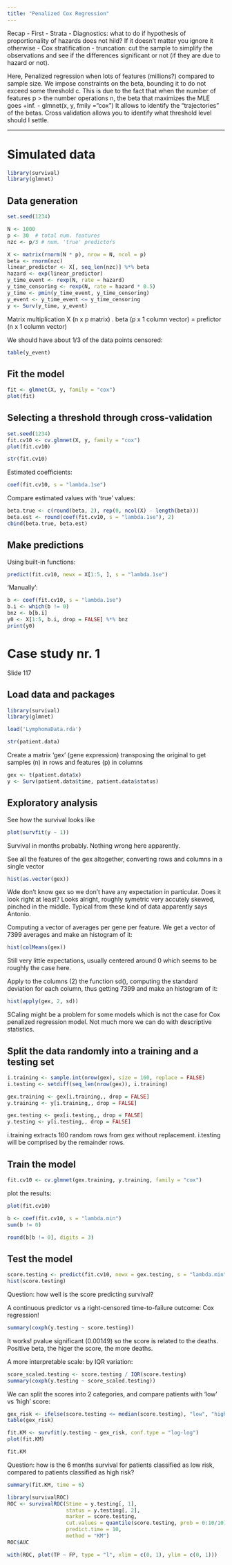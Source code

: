 ---
title: "Penalized Cox Regression"
---

Recap
- First
- Strata
- Diagnostics: what to do if hypothesis of proportionality of hazards does not hild? If it doesn't matter you ignore it otherwise
	- Cox stratification
	- truncation: cut the sample to simplify the observations and see if the differences significant or not (if they are due
to hazard or not).

Here, Penalized regression
when lots of features (millions?) compared to sample size. We impose constraints on the beta, bounding it to
do not exceed some threshold c. This is due to the fact that when the number of features p > the number operations n, the beta 
that maximizes the MLE goes +inf. 
 - glmnet(x, y, fmily ="cox")
It allows to identify the "trajectories" of the betas.
Cross validation allows you to identify what threshold level should I settle.

---

# Simulated data

```{r}
library(survival)
library(glmnet)
```

## Data generation
```{r}
set.seed(1234)

N <- 1000
p <- 30  # total num. features
nzc <- p/3 # num. 'true' predictors

X <- matrix(rnorm(N * p), nrow = N, ncol = p)
beta <- rnorm(nzc)
linear_predictor <- X[, seq_len(nzc)] %*% beta
hazard <- exp(linear_predictor)
y_time_event <- rexp(N, rate = hazard)
y_time_censoring <- rexp(N, rate = hazard * 0.5)
y_time <- pmin(y_time_event, y_time_censoring)
y_event <- y_time_event <= y_time_censoring
y <- Surv(y_time, y_event)
```
Matrix multiplication X (n x p matrix) . beta (p x 1 column vector) = prefictor (n x 1 column vector)

We should have about 1/3 of the data points censored:
```{r}
table(y_event)
```

## Fit the model
```{r}
fit <- glmnet(X, y, family = "cox")
plot(fit)
```

## Selecting a threshold through cross-validation
```{r}
set.seed(1234)
fit.cv10 <- cv.glmnet(X, y, family = "cox")
plot(fit.cv10)
```

```{r}
str(fit.cv10)
```

Estimated coefficients:
```{r}
coef(fit.cv10, s = "lambda.1se")
```

Compare estimated values with 'true' values:
```{r}
beta.true <- c(round(beta, 2), rep(0, ncol(X) - length(beta)))
beta.est <- round(coef(fit.cv10, s = "lambda.1se"), 2)
cbind(beta.true, beta.est)
```

## Make predictions
Using built-in functions:
```{r}
predict(fit.cv10, newx = X[1:5, ], s = "lambda.1se")
```

'Manually':
```{r}
b <- coef(fit.cv10, s = "lambda.1se")
b.i <- which(b != 0)
bnz <- b[b.i]
y0 <- X[1:5, b.i, drop = FALSE] %*% bnz
print(y0)
```

# Case study nr. 1
Slide 117

## Load data and packages
```{r}
library(survival)
library(glmnet)

load('LymphomaData.rda')

str(patient.data)
```

Create a matrix 'gex' (gene expression) transposing the original to get samples (n) in rows and features (p) in columns
```{r}
gex <- t(patient.data$x)
y <- Surv(patient.data$time, patient.data$status)
```

## Exploratory analysis
See how the survival looks like
```{r}
plot(survfit(y ~ 1))
```
Survival in months probably. Nothing wrong here apparently.

See all the features of the gex altogether, converting rows and columns in a single vector
```{r}
hist(as.vector(gex))
```
Wde don't know gex so we don't have any expectation in particular. Does it look right at least? Looks alright, roughly symetric very accutely skewed, pinched in the middle. Typical from these kind of data apparently says Antonio.

Computing a vector of averages per gene per feature. We get a vector of 7399 averages and make an histogram of it:
```{r}
hist(colMeans(gex))
```
Still very little expectations, usually centered around 0 which seems to be roughly the case here.

Apply to the columns (2) the function sd(), computing the standard deviation for each column, thus getting 7399 and make an histogram of it:
```{r}
hist(apply(gex, 2, sd))
```
SCaling might be a problem for some models which is not the case for Cox penalized regression model.
Not much more we can do with descriptive statistics.

## Split the data randomly into a training and a testing set
```{r}
i.training <- sample.int(nrow(gex), size = 160, replace = FALSE)
i.testing <- setdiff(seq_len(nrow(gex)), i.training)

gex.training <- gex[i.training,, drop = FALSE]
y.training <- y[i.training,, drop = FALSE]

gex.testing <- gex[i.testing,, drop = FALSE]
y.testing <- y[i.testing,, drop = FALSE]
```
i.training extracts 160 random rows from gex without replacement.
i.testing will be comprised by the remainder rows.

## Train the model
```{r}
fit.cv10 <- cv.glmnet(gex.training, y.training, family = "cox")
```

plot the results:
```{r}
plot(fit.cv10)
```

```{r}
b <- coef(fit.cv10, s = "lambda.min")
sum(b != 0)
```

```{r}
round(b[b != 0], digits = 3)
```

## Test the model
```{r}
score.testing <- predict(fit.cv10, newx = gex.testing, s = "lambda.min")
hist(score.testing)
```

Question: how well is the score predicting survival?

A continuous predictor vs a right-censored time-to-failure outcome: Cox regression!
```{r}
summary(coxph(y.testing ~ score.testing))
```
It works! pvalue significant (0.00149) so the score is related to the deaths. Positive beta, the higer the score, the more deaths.

A more interpretable scale: by IQR variation:
```{r}
score_scaled.testing <- score.testing / IQR(score.testing)
summary(coxph(y.testing ~ score_scaled.testing))
```

We can split the scores into 2 categories, and compare patients with 'low' vs 'high' score:
```{r}
gex_risk <- ifelse(score.testing <= median(score.testing), "low", "high")
table(gex_risk)
```

```{r}
fit.KM <- survfit(y.testing ~ gex_risk, conf.type = "log-log")
plot(fit.KM)
```

```{r}
fit.KM
```


Question: how is the 6 months survival for patients classified as low risk, compared to patients classified as high risk?

```{r}
summary(fit.KM, time = 6)
```

```{r}
library(survivalROC)
ROC <- survivalROC(Stime = y.testing[, 1],
                   status = y.testing[, 2],
                   marker = score.testing,
                   cut.values = quantile(score.testing, prob = 0:10/10),
                   predict.time = 10,
                   method = "KM")
ROC$AUC
```

```{r}
with(ROC, plot(TP ~ FP, type = "l", xlim = c(0, 1), ylim = c(0, 1)))
```
